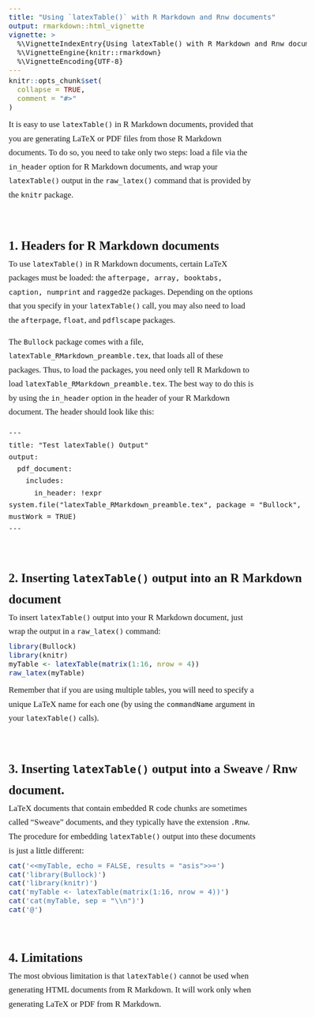 ---
title: "Using `latexTable()` with R Markdown and Rnw documents"
output: rmarkdown::html_vignette
vignette: >
  %\VignetteIndexEntry{Using latexTable() with R Markdown and Rnw documents}
  %\VignetteEngine{knitr::rmarkdown}
  %\VignetteEncoding{UTF-8}
---

<style>
  <!--

  a, a[href^="https:"] {
    text-decoration: none;
  }
  body {
    font-family: Georgia, "Times New Roman", Times, serif;
    font-size: 1.05em;
    line-height: 1.7;
    margin-top: 9ex;
    margin-bottom: 12ex;
  }
  div.sourceCode {
    margin-top: -1ex;
    margin-bottom: 1.5ex;
    margin-left: 0;
    margin-right: 0
  }
  h1 {
    margin-top: 3ex;
    margin-bottom: 0.67ex;
  }
  h2 { 
    border-bottom: unset; 
    /* margin-block-end: unset; */
    margin-bottom: 0.1ex;
    padding-top: 2.75ex;
  }
  p {
    margin: unset;
    margin-bottom: 2ex;
    max-width: 60ch;
  }
  
  /* For images immediately preceded by code chunks */
  .sourceCode + p > img {  
    margin-top: -4ex;
    margin-bottom: 4ex;
  }
  
  .marginBottom1p5ex { margin-bottom:  1.5ex; }
  .marginBottom2ex   { margin-bottom:  2.0ex; }
  .marginBottom4ex   { margin-bottom:  4.0ex; }
  .marginTopN4p5ex   { margin-top:    -4.5ex; }

  /* Fix display of source code on small screens. See #25. */
  a.sourceLine { display: unset; }
  pre > code.sourceCode > span { display: unset;  }

  -->
</style>


```{r, include = FALSE}
knitr::opts_chunk$set(
  collapse = TRUE,
  comment = "#>"
)
```


It is easy to use `latexTable()` in R Markdown documents, provided that 
you are generating LaTeX or PDF files from those R Markdown documents. To do
so, you need to take only two steps: load a file via the `in_header` option 
for R Markdown documents, and wrap your `latexTable()` output in the 
`raw_latex()` command that is provided by the `knitr` package.



## 1. Headers for R Markdown documents
To use `latexTable()` in R Markdown documents, certain LaTeX packages must be 
loaded: the `afterpage, array, booktabs, caption, numprint` and `ragged2e` 
packages. Depending on the options that you specify in your `latexTable()` 
call, you may also need to load the `afterpage`, `float`, and `pdflscape`
packages. 

The `Bullock` package comes with a file, `latexTable_RMarkdown_preamble.tex`,
that loads all of these packages. Thus, to load the packages, you need only 
tell R Markdown to load `latexTable_RMarkdown_preamble.tex`. The best way to 
do this is by using the `in_header` option in the header of your R Markdown 
document. The header should look like this:

    ---
    title: "Test latexTable() Output"
    output: 
      pdf_document:
        includes:
          in_header: !expr system.file("latexTable_RMarkdown_preamble.tex", package = "Bullock", mustWork = TRUE)
    ---



## 2. Inserting `latexTable()` output into an R Markdown document 
To insert `latexTable()` output into your R Markdown document, just wrap 
the output in a `raw_latex()` command:

```{r}
library(Bullock)
library(knitr)
myTable <- latexTable(matrix(1:16, nrow = 4))
raw_latex(myTable)
```
Remember that if you are using multiple tables, you will need to specify 
a unique LaTeX name for each one (by using the `commandName` argument in your 
`latexTable()` calls).



## 3. Inserting `latexTable()` output into a Sweave / Rnw document.
LaTeX documents that contain embedded R code chunks are sometimes called 
"Sweave" documents, and they typically have the extension `.Rnw`. The 
procedure for embedding `latexTable()` output into these documents is just
a little different:

```{r, echo = FALSE, results = TRUE, comment = ''}
cat('<<myTable, echo = FALSE, results = "asis">>=')   
cat('library(Bullock)')   
cat('library(knitr)')
cat('myTable <- latexTable(matrix(1:16, nrow = 4))')   
cat('cat(myTable, sep = "\\n")')   
cat('@')
```
   


## 4. Limitations
The most obvious limitation is that `latexTable()` cannot be used when 
generating HTML documents from R Markdown. It will work only when generating 
LaTeX or PDF from R Markdown.
